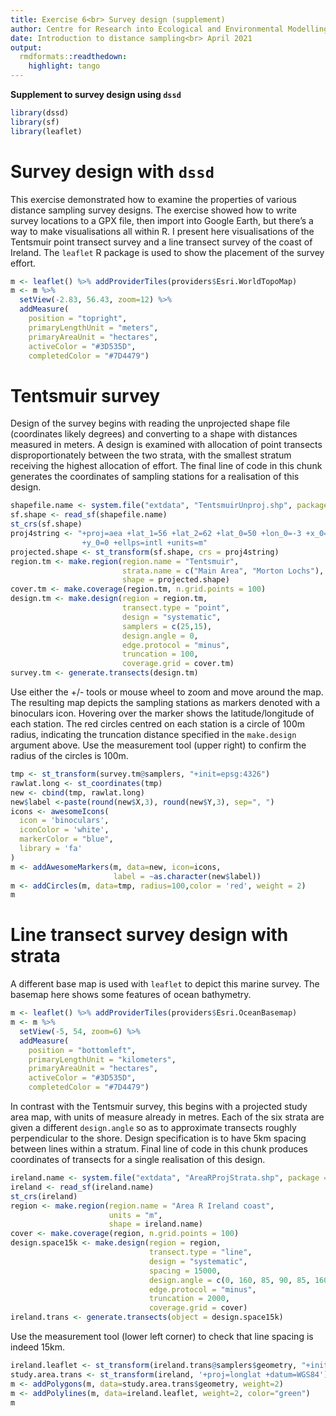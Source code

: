 ---
title: Exercise 6<br> Survey design (supplement)
author: Centre for Research into Ecological and Environmental Modelling <br> **University of St Andrews**
date: Introduction to distance sampling<br> April 2021
output: 
  rmdformats::readthedown:
    highlight: tango
---
  
<div class="alert  alert-success">
  <strong>Supplement to survey design using `dssd`</strong>
</div>

```{r setup, echo=FALSE, message=FALSE}
library(dssd)
library(sf)
library(leaflet)
```

# Survey design with `dssd`

This exercise demonstrated how to examine the properties of various distance sampling survey designs.  The exercise showed how to write survey locations to a GPX file, then import into Google Earth, but there's a way to make visualisations all within R.  I present here visualisations of the Tentsmuir point transect survey and a line transect survey of the coast of Ireland.  The `leaflet` R package is used to show the placement of the survey effort.

```{r tenleaf1, echo=FALSE}
m <- leaflet() %>% addProviderTiles(providers$Esri.WorldTopoMap)
m <- m %>% 
  setView(-2.83, 56.43, zoom=12) %>%
  addMeasure(
    position = "topright",
    primaryLengthUnit = "meters",
    primaryAreaUnit = "hectares",
    activeColor = "#3D535D",
    completedColor = "#7D4479")
```


# Tentsmuir survey

Design of the survey begins with reading the unprojected shape file (coordinates likely degrees) and converting to a shape with distances measured in meters.  A design is examined with allocation of point transects disproportionately between the two strata, with the smallest stratum receiving the highest allocation of effort.  The final line of code in this chunk generates the coordinates of sampling stations for a realisation of this design.

```{r tendesign, message=FALSE}
shapefile.name <- system.file("extdata", "TentsmuirUnproj.shp", package = "dssd")
sf.shape <- read_sf(shapefile.name)
st_crs(sf.shape)
proj4string <- "+proj=aea +lat_1=56 +lat_2=62 +lat_0=50 +lon_0=-3 +x_0=0 
                +y_0=0 +ellps=intl +units=m"
projected.shape <- st_transform(sf.shape, crs = proj4string)
region.tm <- make.region(region.name = "Tentsmuir",
                         strata.name = c("Main Area", "Morton Lochs"),
                         shape = projected.shape)
cover.tm <- make.coverage(region.tm, n.grid.points = 100)
design.tm <- make.design(region = region.tm,
                         transect.type = "point",
                         design = "systematic",
                         samplers = c(25,15),
                         design.angle = 0,
                         edge.protocol = "minus",
                         truncation = 100,
                         coverage.grid = cover.tm)
survey.tm <- generate.transects(design.tm)
```

Use either the +/- tools or mouse wheel to zoom and move around the map.  The resulting map depicts the sampling stations as markers denoted with a binoculars icon.  Hovering over the marker shows the latitude/longitude of each station.  The red circles centred on each station is a circle of 100m radius, indicating the truncation distance specified in the `make.design` argument above.  Use the measurement tool (upper right) to confirm the radius of the circles is 100m.

```{r tenfinish, fig.cap="Tentsmuir study design, measuring tool top right.", echo=FALSE}
tmp <- st_transform(survey.tm@samplers, "+init=epsg:4326")
rawlat.long <- st_coordinates(tmp)
new <- cbind(tmp, rawlat.long)
new$label <-paste(round(new$X,3), round(new$Y,3), sep=", ")
icons <- awesomeIcons(
  icon = 'binoculars',
  iconColor = 'white',
  markerColor = "blue",
  library = 'fa'
)
m <- addAwesomeMarkers(m, data=new, icon=icons, 
                       label = ~as.character(new$label))
m <- addCircles(m, data=tmp, radius=100,color = 'red', weight = 2)
m
```

# Line transect survey design with strata

A different base map is used with `leaflet` to depict this marine survey.  The basemap here shows some features of ocean bathymetry.

```{r irelandsetup, echo=FALSE}
m <- leaflet() %>% addProviderTiles(providers$Esri.OceanBasemap)
m <- m %>% 
  setView(-5, 54, zoom=6) %>%
  addMeasure(
    position = "bottomleft",
    primaryLengthUnit = "kilometers",
    primaryAreaUnit = "hectares",
    activeColor = "#3D535D",
    completedColor = "#7D4479")
```

In contrast with the Tentsmuir survey, this begins with a projected study area map, with units of measure already in metres.  Each of the six strata are given a different `design.angle` so as to approximate transects roughly perpendicular to the shore.  Design specification is to have 5km spacing between lines within a stratum.  Final line of code in this chunk produces coordinates of transects for a single realisation of this design.

```{r irelanddesign, message=FALSE, warning=FALSE}
ireland.name <- system.file("extdata", "AreaRProjStrata.shp", package = "dssd")
ireland <- read_sf(ireland.name)
st_crs(ireland)
region <- make.region(region.name = "Area R Ireland coast",
                      units = "m",
                      shape = ireland.name)
cover <- make.coverage(region, n.grid.points = 100)
design.space15k <- make.design(region = region,
                               transect.type = "line",
                               design = "systematic",
                               spacing = 15000,
                               design.angle = c(0, 160, 85, 90, 85, 160),
                               edge.protocol = "minus",
                               truncation = 2000,
                               coverage.grid = cover)
ireland.trans <- generate.transects(object = design.space15k)
```

Use the measurement tool (lower left corner) to check that line spacing is indeed 15km.

```{r irelandout, fig.cap="Multiple strata for Irish survey.", echo=FALSE}
ireland.leaflet <- st_transform(ireland.trans@samplers$geometry, "+init=epsg:4326")
study.area.trans <- st_transform(ireland, '+proj=longlat +datum=WGS84')
m <- addPolygons(m, data=study.area.trans$geometry, weight=2)
m <- addPolylines(m, data=ireland.leaflet, weight=2, color="green")
m
```
